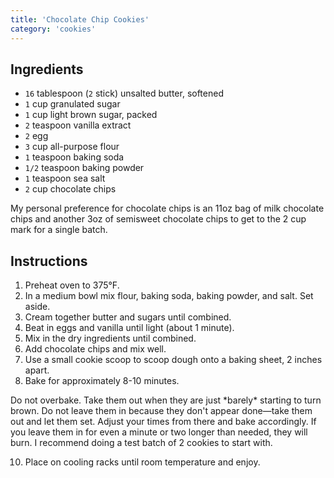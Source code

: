 ```yaml
---
title: 'Chocolate Chip Cookies'
category: 'cookies'
---
```


## Ingredients

- `16` tablespoon (`2` stick) unsalted butter, softened
- `1` cup granulated sugar
- `1` cup light brown sugar, packed
- `2` teaspoon vanilla extract
- `2` egg
- `3` cup all-purpose flour
- `1` teaspoon baking soda
- `1/2` teaspoon baking powder
- `1` teaspoon sea salt
- `2` cup chocolate chips

<Tip>
My personal preference for chocolate chips is an 11oz bag of milk chocolate chips and another 3oz of semisweet chocolate chips to get to the 2 cup mark for a single batch.
</Tip>

## Instructions

1. Preheat oven to 375°F.
2. In a medium bowl mix flour, baking soda, baking powder, and salt. Set aside.
3. Cream together butter and sugars until combined.
4. Beat in eggs and vanilla until light (about 1 minute).
5. Mix in the dry ingredients until combined.
6. Add chocolate chips and mix well.
7. Use a small cookie scoop to scoop dough onto a baking sheet, 2 inches apart.
8. Bake for approximately 8-10 minutes.

<Tip>
Do not overbake. Take them out when they are just *barely* starting to turn brown. Do not leave them in because they don't appear done—take them out and let them set. Adjust your times from there and bake accordingly. If you leave them in for even a minute or two longer than needed, they will burn. I recommend doing a test batch of 2 cookies to start with.
</Tip>

10. Place on cooling racks until room temperature and enjoy.
